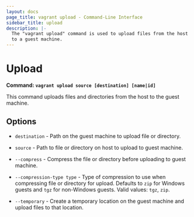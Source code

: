 ```yaml
---
layout: docs
page_title: vagrant upload - Command-Line Interface
sidebar_title: upload
description: |-
  The "vagrant upload" command is used to upload files from the host
  to a guest machine.
---
```


# Upload

**Command: `vagrant upload source [destination] [name|id]`**

This command uploads files and directories from the host to the guest
machine.

## Options

- `destination` - Path on the guest machine to upload file or directory.

- `source` - Path to file or directory on host to upload to guest machine.

- `--compress` - Compress the file or directory before uploading to guest machine.

- `--compression-type type` - Type of compression to use when compressing
  file or directory for upload. Defaults to `zip` for Windows guests and
  `tgz` for non-Windows guests. Valid values: `tgz`, `zip`.

- `--temporary` - Create a temporary location on the guest machine and upload
  files to that location.
